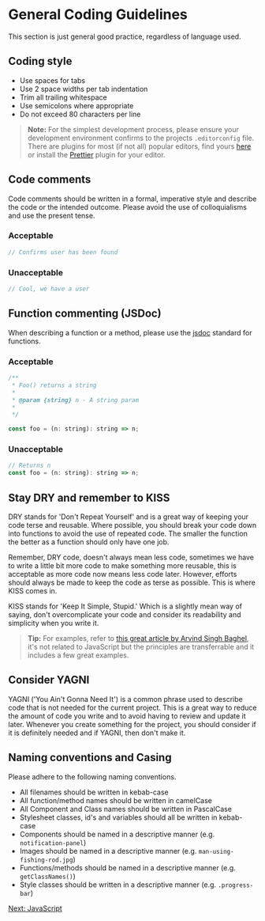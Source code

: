 
<Meta title="Docs/Coding Guidelines/General" />

# General Coding Guidelines

This section is just general good practice, regardless of language used.

## Coding style

- Use spaces for tabs
- Use 2 space widths per tab indentation
- Trim all trailing whitespace
- Use semicolons where appropriate
- Do not exceed 80 characters per line

> **Note:** For the simplest development process, please ensure your development
> environment confirms to the projects `.editorconfig` file. There are plugins for
> most (if not all) popular editors, find yours [here][1] or install the
> [Prettier][2] plugin for your editor.

## Code comments

Code comments should be written in a formal, imperative style and describe the
code or the intended outcome. Please avoid the use of colloquialisms and use the
present tense.

### Acceptable

```js
// Confirms user has been found
```

### Unacceptable

```js
// Cool, we have a user
```

## Function commenting (JSDoc)

When describing a function or a method, please use the [jsdoc][3] standard for
functions.

### Acceptable

```js
/**
 * Foo() returns a string
 *
 * @param {string} n - A string param
 *
 */

const foo = (n: string): string => n;
```

### Unacceptable

```js
// Returns n
const foo = (n: string): string => n;
```

## Stay DRY and remember to KISS

DRY stands for 'Don't Repeat Yourself' and is a great way of keeping your code
terse and reusable. Where possible, you should break your code down into
functions to avoid the use of repeated code. The smaller the function the better
as a function should only have one job.

Remember, DRY code, doesn't always mean less code, sometimes we have to write a
little bit more code to make something more reusable, this is acceptable as more
code now means less code later. However, efforts should always be made to keep
the code as terse as possible. This is where KISS comes in.

KISS stands for 'Keep It Simple, Stupid.' Which is a slightly mean way of
saying, don't overcomplicate your code and consider its readability and
simplicity when you write it.

> **Tip:** For examples, refer to [this great article by Arvind Singh Baghel][4],
> it's not related to JavaScript but the principles are transferrable and it
> includes a few great examples.

## Consider YAGNI

YAGNI ('You Ain't Gonna Need It') is a common phrase used to describe code that
is not needed for the current project. This is a great way to reduce the amount
of code you write and to avoid having to review and update it later. Whenever
you create something for the project, you should consider if it is definitely
needed and if YAGNI, then don't make it.

## Naming conventions and Casing

Please adhere to the following naming conventions.

- All filenames should be written in kebab-case
- All function/method names should be written in camelCase
- All Component and Class names should be written in PascalCase
- Stylesheet classes, id's and variables should all be written in kebab-case
- Components should be named in a descriptive manner (e.g. `notification-panel`)
- Images should be named in a descriptive manner (e.g. `man-using-fishing-rod.jpg`)
- Functions/methods should be named in a descriptive manner (e.g. `getClassNames()`)
- Style classes should be written in a descriptive manner (e.g. `.progress-bar`)

[Next: JavaScript](?path=/story/docs-coding-guidelines-javascript--page)

[1]: https://editorconfig.org/#download
[2]: https://prettier.io/
[3]: https://devhints.io/jsdoc
[4]: https://dzone.com/articles/software-design-principles-dry-and-kiss

